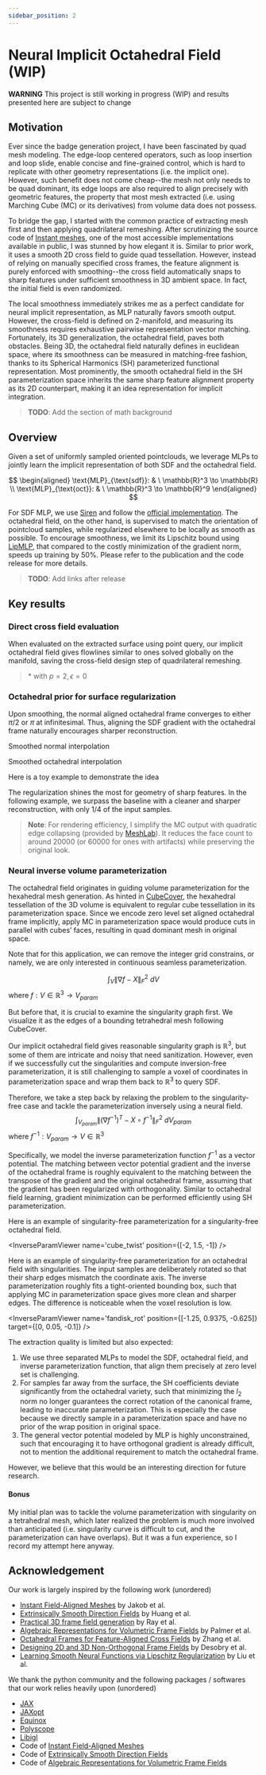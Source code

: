 ```yaml
---
sidebar_position: 2
---
```




# Neural Implicit Octahedral Field (WIP)

<div class="alert alert--primary" role="alert">
    <strong>WARNING</strong> This project is still working in progress (WIP) and results presented here are subject to change
</div>

## Motivation

Ever since the badge generation project, I have been fascinated by quad mesh modeling. The edge-loop centered operators, such as loop insertion and loop slide, enable concise and fine-grained control, which is hard to replicate with other geometry representations (i.e. the implicit one). However, such benefit does not come cheap--the mesh not only needs to be quad dominant, its edge loops are also required to align precisely with geometric features, the property that most mesh extracted (i.e. using Marching Cube (MC) or its derivatives) from volume data does not possess.

To bridge the gap, I started with the common practice of extracting mesh first and then applying quadrilateral remeshing. After scrutinizing the source code of [Instant meshes](https://github.com/wjakob/instant-meshes), one of the most accessible implementations available in public, I was stunned by how elegant it is. Similar to prior work, it uses a smooth 2D cross field to guide quad tessellation. However, instead of relying on manually specified cross frames, the feature alignment is purely enforced with smoothing--the cross field automatically snaps to sharp features under sufficient smoothness in 3D ambient space. In fact, the initial field is even randomized.

The local smoothness immediately strikes me as a perfect candidate for neural implicit representation, as MLP naturally favors smooth output. However, the cross-field is defined on 2-manifold, and measuring its smoothness requires exhaustive pairwise representation vector matching. Fortunately, its 3D generalization, the octahedral field, paves both obstacles. Being 3D, the octahedral field naturally defines in euclidean space, where its smoothness can be measured in matching-free fashion, thanks to its Spherical Harmonics (SH) parameterized functional representation. Most prominently, the smooth octahedral field in the SH parameterization space inherits the same sharp feature alignment property as its 2D counterpart, making it an idea representation for implicit integration.

> **TODO**: Add the section of math background

## Overview
Given a set of uniformly sampled oriented pointclouds, we leverage MLPs to jointly learn the implicit representation of both SDF and the octahedral field.

$$
\begin{aligned}
\text{MLP}_{\text{sdf}}: & \ \mathbb{R}^3 \to \mathbb{R} \\
\text{MLP}_{\text{oct}}: & \ \mathbb{R}^3 \to \mathbb{R}^9
\end{aligned}
$$

For SDF MLP, we use [Siren](https://github.com/vsitzmann/siren) and follow the [official implementation](https://github.com/vsitzmann/siren/blob/4df34baee3f0f9c8f351630992c1fe1f69114b5f/loss_functions.py#L214). The octahedral field, on the other hand, is supervised to match the orientation of pointcloud samples, while regularized elsewhere to be locally as smooth as possible. To encourage smoothness, we limit its Lipschitz bound using [LipMLP](https://nv-tlabs.github.io/lip-mlp/), that compared to the costly minimization of the gradient norm, speeds up training by 50%. Please refer to the publication and the code release for more details.

> **TODO**: Add links after release

## Key results
### Direct cross field evaluation
When evaluated on the extracted surface using point query, our implicit octahedral field gives flowlines similar to ones solved globally on the manifold, saving the cross-field design step of quadrilateral remeshing.

<FlowlineGroup />

> \* with $p=2, \epsilon=0$

### Octahedral prior for surface regularization
Upon smoothing, the normal aligned octahedral frame converges to either $\pi / 2$ or $\pi$ at infinitesimal. Thus, aligning the SDF gradient with the octahedral frame naturally encourages sharper reconstruction.

<div style={{width: '400px', margin: "0 auto"}}>
    <div class="container">
        <div class="row">
        <div class="col">
        <NormalInterp />
        <p style={{ textAlign: 'center' }}>Smoothed normal interpolation</p>
        </div>
        <div class="col">
        <OctInterp />
        <p style={{ textAlign: 'center' }}>Smoothed octahedral interpolation</p>
        </div>
    </div>
    </div>
</div>

Here is a toy example to demonstrate the idea

<ToyViewer />

The regularization shines the most for geometry of sharp features. In the following example, we surpass the baseline with a cleaner and sharper reconstruction, with only $1/4$ of the input samples.

<RegViewer />

> **Note**: For rendering efficiency, I simplify the MC output with quadratic edge collapsing (provided by [MeshLab](https://www.meshlab.net)). It reduces the face count to around 20000 (or 60000 for ones with artifacts) while preserving the original look.

### Neural inverse volume parameterization
The octahedral field originates in guiding volume parameterization for the hexahedral mesh generation. As hinted in [CubeCover](http://www.mi.fu-berlin.de/en/math/groups/ag-geom/publications/db/2011_Nieser-Reitebuch-Polthier_CubeCover.pdf), the hexahedral tessellation of the 3D volume is equivalent to regular cube tessellation in its parameterization space. Since we encode zero level set aligned octahedral frame implicitly, apply MC in parameterization space would produce cuts in parallel with cubes’ faces, resulting in quad dominant mesh in original space.

Note that for this application, we can remove the integer grid constrains, or namely, we are only interested in continuous seamless parameterization.

$$
\int_{V} \| \nabla f- X \|_F^2 \ d{V}
$$
where $f: V \in \mathbb{R}^3 \to V_{param}$

But before that, it is crucial to examine the singularity graph first. We visualize it as the edges of a bounding tetrahedral mesh following CubeCover.

<SingularityViewer />

Our implicit octahedral field gives reasonable singularity graph is $\mathbb{R}^3$, but some of them are intricate and noisy that need sanitization. However, even if we successfully cut the singularities and compute inversion-free parameterization, it is still challenging to sample a voxel of coordinates in parameterization space and wrap them back to $\mathbb{R}^3$ to query SDF.

Therefore, we take a step back by relaxing the problem to the singularity-free case and tackle the parameterization inversely using a neural field.
$$
\int_{V_{param}} \| (\nabla f^{-1})^T - X \circ f^{-1} \|_F^2 \ d{V_{param}}
$$
where $f^{-1}: V_{param} \to V \in \mathbb{R}^3$

Specifically, we model the inverse parameterization function $f^{-1}$ as a vector potential. The matching between vector potential gradient and the inverse of the octahedral frame is roughly equivalent to the matching between the transpose of the gradient and the original octahedral frame, assuming that the gradient has been regularized with orthogonality. Similar to octahedral field learning, gradient minimization can be performed efficiently using SH parameterization.

Here is an example of singularity-free parameterization for a singularity-free octahedral field.

<InverseParamViewer name='cube_twist' position={[-2, 1.5, -1]} />

Here is an example of singularity-free parameterization for an octahedral field with singularities. The input samples are deliberately rotated so that their sharp edges mismatch the coordinate axis. The inverse parameterization roughly fits a tight-oriented bounding box, such that applying MC in parameterization space gives more clean and sharper edges. The difference is noticeable when the voxel resolution is low.

<InverseParamViewer name='fandisk_rot' position={[-1.25, 0.9375, -0.625]} target={[0, 0.05, -0.1]} />

The extraction quality is limited but also expected:
1. We use three separated MLPs to model the SDF, octahedral field, and inverse parameterization function, that align them precisely at zero level set is challenging.
2. For samples far away from the surface, the SH coefficients deviate significantly from the octahedral variety, such that minimizing the $l_2$ norm no longer guarantees the correct rotation of the canonical frame, leading to inaccurate parameterization. This is especially the case because we directly sample in a parameterization space and have no prior of the wrap position in original space.
3. The general vector potential modeled by MLP is highly unconstrained, such that encouraging it to have orthogonal gradient is already difficult, not to mention the additional requirement to match the octahedral frame.

However, we believe that this would be an interesting direction for future research.

#### Bonus
My initial plan was to tackle the volume parameterization with singularity on a tetrahedral mesh, which later realized the problem is much more involved than anticipated (i.e. singularity curve is difficult to cut, and the parameterization can have overlaps). But it was a fun experience, so I record my attempt here anyway.

<ParamViewer />

## Acknowledgement
Our work is largely inspired by the following work (unordered)
- [Instant Field-Aligned Meshes](https://igl.ethz.ch/projects/instant-meshes/) by Jakob et al.
- [Extrinsically Smooth Direction Fields](https://adshhzy.github.io/projectfolder/ESDF/extrinsic.pdf) by Huang et al.
- [Practical 3D frame field generation](https://dl.acm.org/doi/pdf/10.1145/2980179.2982408) by Ray et al.
- [Algebraic Representations for Volumetric Frame Fields](https://boris.unibe.ch/143298/1/3366786.pdf) by Palmer et al.
- [Octahedral Frames for Feature-Aligned Cross Fields](https://people.csail.mit.edu/jsolomon/assets/crossfields.pdf) by Zhang et al.
- [Designing 2D and 3D Non-Orthogonal Frame Fields](https://inria.hal.science/hal-03287233/file/ff_nonortho.pdf) by Desobry et al.
- [Learning Smooth Neural Functions via Lipschitz Regularization](https://nv-tlabs.github.io/lip-mlp/) by Liu et al.

We thank the python community and the following packages / softwares that our work relies heavily upon (unordered)
- [JAX](https://github.com/google/jax)
- [JAXopt](https://github.com/google/jaxopt)
- [Equinox](https://github.com/patrick-kidger/equinox)
- [Polyscope](https://polyscope.run)
- [Libigl](https://github.com/libigl/libigl)
- Code of [Instant Field-Aligned Meshes](https://github.com/wjakob/instant-meshes)
- Code of [Extrinsically Smooth Direction Fields](https://github.com/adshhzy/SMI2016_Extrinsic)
- Code of [Algebraic Representations for Volumetric Frame Fields](https://github.com/dpa1mer/arff)